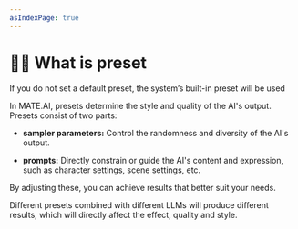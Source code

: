 ```yaml
---
asIndexPage: true
---
```



# 🧑‍🍳 What is preset

<Callout type="info">
    If you do not set a default preset, the system’s built-in preset will be used
</Callout>

In MATE.AI, presets determine the style and quality of the AI's output. Presets consist of two parts:

- **<Link href='/presets/sampler_parameters' className='underline underline-offset-2'>sampler parameters</Link>:** Control the randomness and diversity of the AI's output.

- **<Link href='/presets/prompts' className='underline underline-offset-2'>prompts</Link>:** Directly constrain or guide the AI's content and expression, such as character settings, scene settings, etc.

By adjusting these, you can achieve results that better suit your needs.

Different presets combined with different LLMs will produce different results, which will directly affect the effect, quality and style.

